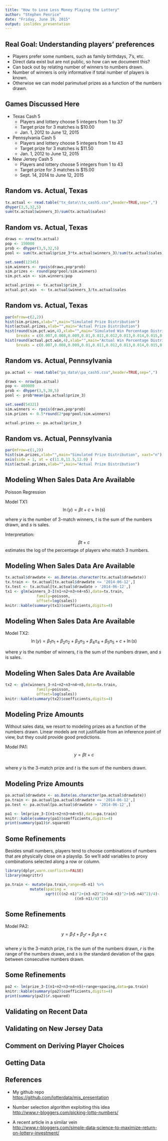 ```yaml
---
title: "How to Lose Less Money Playing the Lottery"
author: "Stephen Penrice"
date: "Friday, June 19, 2015"
output: ioslides_presentation
---
```



## Real Goal: Understanding players' preferences

- Players prefer some numbers, such as family birthdays, 7's, etc.
- Direct data exist but are not public, so how can we document this? 
- Can back out by relating number of winners to numbers drawn.
- Number of winners is only informative if total number of players is known. 
- Otherwise we can model parimutuel prizes as a function of the numbers drawn.

## Games Discussed Here

* Texas Cash 5  
    + Players and lottery choose 5 integers from 1 to 37
    + Target prize for 3 matches is $10.00
    + Jan. 1, 2012 to June 12, 2015
* Pennsylvania Cash 5
    + Players and lottery choose 5 integers from 1 to 43
    + Target prize for 3 matches is $11.50
    + Jan. 1, 2012 to June 12, 2015
* New Jersey Cash 5  
    + Players and lottery choose 5 integers from 1 to 43
    + Target prize for 3 matches is $15.00 
    + Sept. 14, 2014 to June 12, 2015
  

## Random vs. Actual, Texas

```r
tx.actual <- read.table("tx_data\\tx_cash5.csv",header=TRUE,sep=",") 
dhyper(3,5,32,5)
sum(tx.actual$winners_3)/sum(tx.actual$sales)
```

## Random vs. Actual, Texas

```r
draws <- nrow(tx.actual)
pop <- 150000
prob <- dhyper(3,5,32,5)
pool <- sum(tx.actual$prize_3*tx.actual$winners_3)/sum(tx.actual$sales)

set.seed(12345)
sim.winners <- rpois(draws,pop*prob)
sim.prizes <- round(pop*pool/sim.winners)
sim.pct.win <- sim.winners/pop

actual.prizes <- tx.actual$prize_3
actual.pct.win  <- tx.actual$winners_3/tx.actual$sales
```

## Random vs. Actual, Texas

```r
par(mfrow=c(2,2))
hist(sim.prizes,xlab="",main="Simulated Prize Distribution")
hist(actual.prizes,xlab="",main="Actual Prize Distribution")
hist(round(sim.pct.win,4),xlab="",main="Simulated Win Percentage Distribution",
     breaks = c(0.007,0.008,0.009,0.01,0.011,0.012,0.013,0.014,0.015,0.016,0.017))
hist(round(actual.pct.win,4),xlab="",main="Actual Win Percentage Distribution",
     breaks = c(0.007,0.008,0.009,0.01,0.011,0.012,0.013,0.014,0.015,0.016,0.017))
```


## Random vs. Actual, Pennsylvania

```r
pa.actual <- read.table("pa_data\\pa_cash5.csv",header=TRUE,sep=",") 

draws <- nrow(pa.actual)
pop <- 400000
prob <- dhyper(3,5,38,5)
pool <- prob*mean(pa.actual$prize_3)

set.seed(54321)
sim.winners <- rpois(draws,pop*prob)
sim.prizes <- 0.5*round(2*pop*pool/sim.winners)

actual.prizes <- pa.actual$prize_3
```

## Random vs. Actual, Pennsylvania

```r
par(mfrow=c(1,2))
hist(sim.prizes,xlab="",main="Simulated Prize Distribution", xaxt="n")
axis(side = 1, at = c(11.0,11.5,12.0) )
hist(actual.prizes,xlab="",main="Actual Prize Distribution")
```


## Modeling When Sales Data Are Available

Poisson Regression  

Model TX1:
$$ \ln(y) = \beta t + c +\ln(s)$$

where $y$ is the number of 3-match winners, $t$ is the sum of the numbers drawn, 
and $s$ is sales.   

Interpretation: $$\beta t + c$$ estimates the log of the percentage of players
who match 3 numbers.

## Modeling When Sales Data Are Available

```r
tx.actual$drawdate <- as.Date(as.character(tx.actual$drawdate))
tx.train <- tx.actual[tx.actual$drawdate <= '2014-06-12',]
tx.test <- tx.actual[tx.actual$drawdate > '2014-06-12',]
tx1 <- glm(winners_3~I(n1+n2+n3+n4+n5),data=tx.train,
              family=poisson,
              offset=log(sales))
knitr::kable(summary(tx1)$coefficients,digits=4)
```

## Modeling When Sales Data Are Available

Model TX2:
$$ \ln(y) = \beta_1 n_1 + \beta_2 n_2 + \beta_3 n_3 + \beta_4 n_4 + \beta_5 n_5 + c +\ln(s)$$

where $y$ is the number of winners, $t$ is the sum of the numbers drawn, and $s$ is 
sales.

## Modeling When Sales Data Are Available

```r
tx2 <- glm(winners_3~n1+n2+n3+n4+n5,data=tx.train,
              family=poisson,
              offset=log(sales))
knitr::kable(summary(tx2)$coefficients,digits=4)
```

## Modeling Prize Amounts

Without sales data, we resort to modeling prizes as a function of the numbers
drawn. Linear models are not justifiable from an inference point of view, but
they could provide good predictions.

Model PA1:  
$$ y = \beta t + c$$  
where $y$ is the 3-match prize and $t$ is the sum of the numbers drawn.

## Modeling Prize Amounts
```r
pa.actual$drawdate <- as.Date(as.character(pa.actual$drawdate))
pa.train <- pa.actual[pa.actual$drawdate <= '2014-06-12',]
pa.test <- pa.actual[pa.actual$drawdate > '2014-06-12',]
```

```r
pa1 <- lm(prize_3~I(n1+n2+n3+n4+n5),data=pa.train)
knitr::kable(summary(pa1)$coefficients,digits=4)
print(summary(pa1)$r.squared)
```

## Some Refinements

Besides small numbers, players tend to choose combinations of numbers that are
physically close on a playslip. So we'll add variables to proxy combinations
selected along a row or column.

```r
library(dplyr,warn.conflicts=FALSE)
library(magrittr)

pa.train <- mutate(pa.train,range=n5-n1) %>%
           mutate(spacing = 
                  sqrt((((n2-n1)^2+(n3-n2)^2+(n4-n3)^2+(n5-n4)^2)/4)-
                               ((n5-n1)/4)^2)) 
```


## Some Refinements

Model PA2:  
$$ y = \beta_1 t + \beta_2 r + \beta_3 s + c$$  
where $y$ is the 3-match prize, $t$ is the sum of the numbers drawn, $r$ is
the range of the numbers drawn, and $s$ is the standard deviation of the gaps
between consecutive numbers drawn.

## Some Refinements

```r
pa2 <- lm(prize_3~I(n1+n2+n3+n4+n5)+range+spacing,data=pa.train)
knitr::kable(summary(pa2)$coefficients,digits=4)
print(summary(pa2)$r.squared)
```


## Validating on Recent Data

## Validating on New Jersey Data

## Comment on Deriving Player Choices

## Getting Data

## References

- My github repo   
<https://github.com/lotterdata/mis_presentation>  

- Number selection algorithm exploiting this idea  
<http://www.r-bloggers.com/picking-lotto-numbers/> 

- A recent article in a similar vein  
<http://www.r-bloggers.com/simple-data-science-to-maximize-return-on-lottery-investment/>
